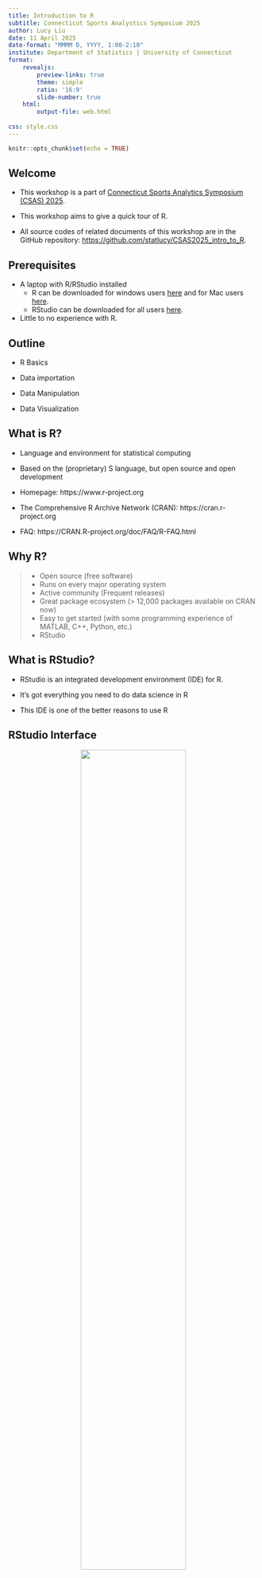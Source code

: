 ```yaml
---
title: Introduction to R
subtitle: Connecticut Sports Analystics Symposium 2025
author: Lucy Liu
date: 11 April 2025
date-format: "MMMM D, YYYY, 1:00-2:10"
institute: Department of Statistics | University of Connecticut
format:
    revealjs:
        preview-links: true
        theme: simple
        ratio: '16:9'
        slide-number: true
    html:
        output-file: web.html
    
css: style.css
---
```


```r
knitr::opts_chunk$set(echo = TRUE)
```

## Welcome

* This workshop is a part of [Connecticut Sports Analytics Symposium (CSAS) 2025](https://statds.org/events/csas2025/index.html).

* This workshop aims to give a quick tour of R.

* All source codes of related documents of this workshop are in the GitHub repository: <https://github.com/statlucy/CSAS2025_intro_to_R>.

## Prerequisites

* A laptop with R/RStudio installed
    * R can be downloaded for windows users [here](https://cran.r-project.org/bin/windows/base/) and for Mac users [here](https://cran.r-project.org/bin/macosx/).
    * RStudio can be downloaded for all users [here](https://www.rstudio.com/products/rstudio/download/).
* Little to no experience with R.

## Outline

* R Basics

* Data importation

* Data Manipulation

* Data Visualization

## What is R?

* Language and environment for statistical computing

* Based on the (proprietary) S language, but open source and open development

* Homepage: https://www.r-project.org

* The Comprehensive R Archive Network (CRAN): https://cran.r-project.org

* FAQ: https://CRAN.R-project.org/doc/FAQ/R-FAQ.html

## Why R?

> * Open source (free software)
> * Runs on every major operating system
> * Active community (Frequent releases)
> * Great package ecosystem (\> 12,000 packages available on CRAN now)
> * Easy to get started (with some programming experience of MATLAB, C++, Python, etc.)
> * RStudio

## What is RStudio?

* RStudio is an integrated development environment (IDE) for R.

* It’s got everything you need to do data science in R

* This IDE is one of the better reasons to use R

## RStudio Interface

<center>

![](./rstudio_ide.png){#id .class width="65%" height="65%"}

## Get started

Create a new R script using File \> New File \> R Script.

## Basic Computations

You can do basic computations in R, either on the command line (in the console) or by writing things in the script and executing the code in the console.

```r
2 + 3
```

```r
(18/3 + 1*2) ^ (4 - 2) - 6.18273
```

## Assignment Operators

Assign a value to a name using `<-`, `->`, or `=`.

Example:

```r
x = (18/3 + 1*2) ^ (4 - 2) - 6.18273
y = c(1, 3, 6, 9)

x + y
```

* Difference between `<-`/`->` and `=`:
    * `<-` and `->` are the traditional assignment operators in R. They are used to assign values to variables.
    * `=` is also used for assignment, but it's more commonly used within function calls to assign values to arguments.

## Functions

You can also apply functions to objects.

```r
x = runif(n = 20, min= 0, max = 1)
x
```

```r
mean(x)
var(x)
```

## Environment

We've now created two variables, x and y, which exist in the environment. You can see everything in the environment using ls(), or check out the environment pane in RStudio.

```r
ls()
```

## R Project

First, let's create a local R project. Move the dataset into your directory and start a new R file.

```r

```

## Install and Load R Packages

* Install a package syntax:

install.packages("package_name")

* Load a package syntax:

library(package_name)

```r
# install.packages("tidyverse")
library(tidyverse)
```

## Paths

There are two kinds of paths: - Absolute: a file or folder’s “full address” on your computer - Relative: directions to a file or folder from your current working directory

```r
getwd()
```

The absolute path to my csv file is

```r
"C:/Users/statl/Documents/GitHub/CSAS2025_intro_to_R/statcast_data.csv"
```

A relative path to the same file as the absolute path above is

```r
"./statcast_data.csv"
```

## Importing data tables

```r
statcast_data = read_csv(file = "./statcast_data.csv")
```

## Data Manipulation using Base R

Check variables.

```r
str(statcast_data)
```

## Check names of variables in the dataset.

```r
names(statcast_data)
```

## Display the first few rows of the dataset.

```r
head(statcast_data)
```

## Display the first 4 columns of the dataset.

```r
statcast_data[, 1:4]
```

## Display the first 4 rows of the dataset.

```r
statcast_data[1:4,]
```

## Data Manipulation using Base R (cont.)

Display values of the variable "player_name".

```r
statcast_data$player_name
```

## Another way to display values

```r
statcast_data[, c("player_name")]
```

## Display the first 10 elements of the variables "player_name" and "game_date".

```r
statcast_data[1:10, c("player_name", "game_date")]
```

## Create a new variable

Create a new variable "release_pos" by adding up values of variables "release_pos_x" and "release_pos_z".

```r
statcast_data$release_pos <- statcast_data$release_pos_x + statcast_data$release_pos_z
```

Display only "release_pos_x", "release_pos_z", and "release_pos" of the updated dataset.

```r
statcast_data[, c("release_pos_x", "release_pos_z", "release_pos")]
```

## dplyr

* The dplyr package can be used to
    * select relevant variables
    * filter out unnecessary obvservations
    * mutate new variables, or change existing ones
    * arrange in an easy to digest format

## Data Manipulation using dplyr

```r
library(dplyr)
```

For a given analysis, you may only need a subset of the columns in a data table; extracting only what you need can helpfully de-clutter, especially when you have large datasets. Select columns using select.

```r
select(statcast_data, pitch_type, game_date, player_name, release_speed)
```

## Select (continued)

You can specify the specify a range of columns to keep:

```r
select(statcast_data, pitch_type:player_name)
```
## Removing columns
You can also specify columns you’d like to remove:

```r
select(statcast_data, -pitch_type)
```

## Select (continued)

You can rename variables as part of this process:

```r
select(statcast_data, GAME_DATE = game_date , PlAyEr_NaMe = player_name)
```

## Rename

If all you want to do is rename something, you can use rename instead of select. This will rename the variables you care about, and keep everything else:

```r
rename(statcast_data, GAME_DATE = game_date , release_SPEED = release_speed, PlAyEr_NaMe = player_name)
```

## Helper functions for select

There are some handy helper functions for select. Read about all of them using **?select_helpers**. For example, starts_with()

```r
select(statcast_data, starts_with("re"))
```
## Ends_with()
```r
select(statcast_data, ends_with("er"))
```

## Filter

Some data tables will include rows you don’t need for your current analysis. Although you could remove specific row numbers using base R, you shouldn’t since this might break if the raw data are updated, and the thought process isn’t transparent.

Instead, you should filter rows based on logical expressions using the filter function. Like select, the first argument to filter is the dataframe you’re filtering; all subsequent arguments are logical expressions.

## Filter (continued)
* You will often filter using comparison operators (\>, \>=, \<, \<=, ==, and !=).
* You may also use %in% to detect if values appear in a set, and is.na() to find missing values.
* The results of comparisons are logical. The statement is TRUE or FALSE depending on the values you compare and can be combined with other comparisons using the logical operators & and \|, or negated using !.

## Filter example

```r
filter(statcast_data, pitch_type == 'FF' & release_speed >= 90)
```

## Omit missing observations

To remove any row with a missing value:

```r
# drop_na(statcast_data) 
```

To remove rows for which a specific column is missing:

```r
drop_na(statcast_data, events) # will remove rows for which events is missing.
```

## More dplyr functions

**Mutate:** To create new columns/add new variables while retaining the old ones, you can use mutate().

**Arrange**: To arrange the rows in your data according to the values in one or more columns, use arrange().

## Pipes

* Piping allows you to tie together a sequence of actions
* “New” to R (2014)
* Comes from the magrittr package; loaded by everything in the tidyverse

## Pipes (continued)

* Sequence of actions to start my days
    * Wake up
    * Brush teeth
    * Do data science
* In “R”, I can nest these actions:

```r
#	happy_jeff = do_ds(brush_teeth(wake_up(asleep_jeff)))
```

## Pipes (continued)

* Alternatively, I could name a bunch of intermediate objects

```r
#   awake_jeff = wake_up(asleep_jeff)
# 	clean_teeth_jeff = brush_teeth(awake_jeff)
# 	happy_jeff = do_ds(clean_teeth_jeff)
```

## Pipes (continued)

* Using pipes is easier to read and understand, and avoids clutter
* Shortcut on Windows: Ctrl + Shift + M
* Shortcut on Mac: Cmd + Shift + M

```r
# happy_jeff = wake_up(asleep_jeff) %>%
#   brush_teeth() %>% 
#   do_ds()
```

* Read "%\>%" as "and then"
* The result of one function gets passed as the first argument to the next one by default, although you can be more specific

## Piping example

```r
statcast_data = 
  read_csv("./statcast_data.csv") %>%
  select(-description) %>%
  mutate(
    pitch_type = str_to_lower(pitch_type)) %>% 
  drop_na(events)

statcast_data
```

## Visualization Using Base R

Base R provides a variety of functions for creating data visualizations without the need for additional packages. This is useful when performing exploratory data analysis.

## Scatter plot in Base R
A scatter plot is useful for visualizing the relationship between two continuous variables.
    
```r
# Sample data
x <- 1:10
y <- x^2

# Create a scatter plot
plot(x, y, main = "Scatter Plot", xlab = "X-axis", ylab = "Y-axis", 
     col = "blue", pch = 19)
```


## Line plot in Base R

Line plots are useful for showing trends over time or ordered categories.

```r
# Create a line plot
plot(x, y, type = "l", main = "Line Plot", xlab = "X-axis", ylab = "Y-axis", 
     col = "red")
```

## Visualization Using Base R (cont.)

Bar plots are used to compare different groups or categories.
    
```r
# Sample data
categories <- c("A", "B", "C", "D")
values <- c(5, 10, 15, 20)

# Create a bar plot
barplot(values, names.arg = categories, main = "Bar Plot", ylab = "Frequency", 
        col = "cyan")
```



## Visualization Using ggplot2
Good visualization is a critical step in data analysis.

`ggplot2` is a widely-used R package for creating high-quality and customizable graphics. It's based on the grammar of graphics, a set of principles for creating consistent and comprehensible visualizations. 

* Installation and loading:

```r
#install.packages("ggplot2")
library(ggplot2)
```

```r
statcast_data <- drop_na(statcast_data, bb_type) 
```

## Basic scatterplot
To create a basic scatterplot, we need to map variables to the X and Y coordinate aesthetics:

```r
ggplot(statcast_data, aes(x = launch_speed, y = launch_angle)) +
  geom_point()
```

## Advanced scatterplot
We can learn about other variables using additional aesthetic mappings.
```r
ggplot(statcast_data, aes(x = launch_speed, y = launch_angle)) + 
  geom_point(aes(color = bb_type))
```

## Labels
```r
ggplot(statcast_data, aes(x = launch_speed, y = launch_angle)) + 
  geom_point(aes(color = bb_type)) +
  labs(
    title = "Batted ball plot",
    x = "Exit velocity of batted ball",
    y = "Launch angle of batted ball",
    caption = "Data from Statcast")
```


## Facet plot
Help see each batted ball type (bb_type) clearer.
```r
ggplot(statcast_data, aes(x = launch_speed, y = launch_angle, color = bb_type)) + 
  geom_point(aes(size = hit_distance_sc), alpha = .5) +
  geom_smooth(se = FALSE) + 
  facet_grid(. ~ bb_type)
```

## Univariate plots
Scatterplots are great, but sometimes you need to carefully understand the distribution of single variables.

Histograms are great for showing the distribution of a dataset.
```r
ggplot(statcast_data, aes(x = launch_speed)) + 
  geom_histogram()
```
## Histogram customization
Can change bin width and set fill color using aesthetic mapping.
```r
ggplot(statcast_data, aes(x = launch_speed, fill = bb_type)) + 
  geom_histogram(binwidth = 2, alpha=0.5)

```

## Density plot
The groups can be hard to see. We can try using density plots.
```r
ggplot(statcast_data, aes(x = launch_speed, fill = bb_type)) + 
  geom_density(aes(color = bb_type), alpha = .4, adjust = .5) +
  geom_rug(aes(color= bb_type))
```

## ggplot boxplot
Box plots are used to show the distribution of a dataset and identify outliers.
```r
ggplot(statcast_data, aes(x = bb_type, y = launch_speed)) + 
  geom_boxplot()
```

## Violin plot

```r
ggplot(statcast_data, aes(x = bb_type, y = launch_speed)) + 
  geom_violin(aes(fill = bb_type), alpha = .5) + 
  stat_summary(fun = "median", color = "blue")
```

## Ridge plot
Ridge plots can be a replacement for both boxplots and violin plots. They’re implemented in the ggridges package, and are nice if you have lots of categories in which the shape of the distribution matters.
```r
# install.packages("ggridges")
library(ggridges)

ggplot(statcast_data, aes(x = launch_speed, y = bb_type)) + 
  geom_density_ridges(scale = .85)
```


## References

[2024 UCSAS Intro to R Workshop](https://github.com/fushengyy/UCSAS2024_intro_to_R/blob/main/UCSAS2024_presentation.Rmd)

[R Class Website](https://p8105.com/index.html)

[ggplot2 book](https://ggplot2-book.org/)
